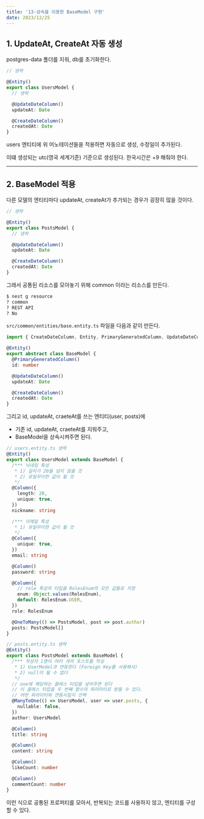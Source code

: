 ```yaml
---
title: '13-상속을 이용한 BaseModel 구현'
date: 2023/12/25
---
```


## 1. UpdateAt, CreateAt 자동 생성

postgres-data 폴더를 지워, db를 초기화한다.

```ts users.entity.ts
// 생략

@Entity()
export class UsersModel {
  // 생략

  @UpdateDateColumn()
  updateAt: Date

  @CreateDateColumn()
  createdAt: Date
}
```

users 엔티티에 위 어노테이션들을 적용하면 자동으로 생성, 수정일이 추가된다.

이떄 생성되는 utc(영국 세계기준) 기준으로 생성된다. 한국시간은 +9 해줘야 한다.

---

## 2. BaseModel 적용

다른 모델의 엔티티마다 updateAt, createAt가 추가되는 경우가 굉장히 많을 것이다.

```ts posts.entity.ts
// 생략

@Entity()
export class PostsModel {
  // 생략

  @UpdateDateColumn()
  updateAt: Date

  @CreateDateColumn()
  createdAt: Date
}
```

그래서 공통된 리소스를 모아놓기 위해 common 이라는 리소스를 만든다.

```bash
$ nest g resource
? common
? REST API
? No
```

`src/common/entities/base.entity.ts` 파일을 다음과 같이 만든다.

```ts src/common/entities/base.entity.t
import { CreateDateColumn, Entity, PrimaryGeneratedColumn, UpdateDateColumn } from 'typeorm'

@Entity()
export abstract class BaseModel {
  @PrimaryGeneratedColumn()
  id: number

  @UpdateDateColumn()
  updateAt: Date

  @CreateDateColumn()
  createdAt: Date
}
```

그리고 id, updateAt, craeteAt를 쓰는 엔티티(user, posts)에

- 기존 id, updateAt, craeteAt를 지워주고,
- BaseModel을 상속시켜주면 된다.

```ts users.entity.ts
// users.entity.ts 생략
@Entity()
export class UsersModel extends BaseModel {
  /*** 닉네임 특성
   * 1) 길이가 20을 넘지 않을 것
   * 2) 유일무이한 값이 될 것
   */
  @Column({
    length: 20,
    unique: true,
  })
  nickname: string

  /*** 이메일 특성
   * 1) 유일무이한 값이 될 것
   */
  @Column({
    unique: true,
  })
  email: string

  @Column()
  password: string

  @Column({
    // role 특성의 타입을 RolesEnum의 모든 값들로 지정
    enum: Object.values(RolesEnum),
    default: RolesEnum.USER,
  })
  role: RolesEnum

  @OneToMany(() => PostsModel, post => post.author)
  posts: PostsModel[]
}
```

```ts posts.entity.ts
// posts.entity.ts 생략
@Entity()
export class PostsModel extends BaseModel {
  /*** 작성자 1명이 여러 개의 포스트를 작성
   * 1) UserModel과 연동한다 (Foreign Key를 사용해서)
   * 2) null이 될 수 없다
   */
  // one에 해당하는 클래스 타입을 넣어주면 된다
  // 이 클래스 타입을 두 번쨰 함수의 파라미터로 받을 수 있다.
  // 어떤 파라미터와 연동시킬지 선택
  @ManyToOne(() => UsersModel, user => user.posts, {
    nullable: false,
  })
  author: UsersModel

  @Column()
  title: string

  @Column()
  content: string

  @Column()
  likeCount: number

  @Column()
  commentCount: number
}
```

이런 식으로 공통된 프로퍼티를 모아서, 반복되는 코드를 사용하지 않고, 엔티티를 구성할 수 있다.
